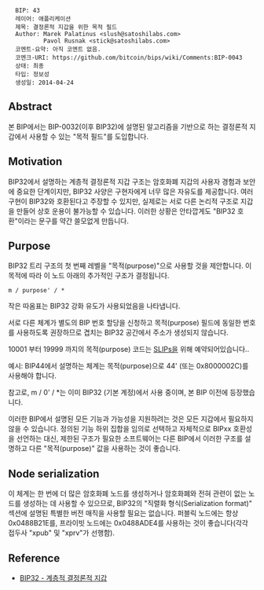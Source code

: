 <pre>
  BIP: 43
  레이어: 애플리케이션
  제목: 결정론적 지갑을 위한 목적 필드
  Author: Marek Palatinus <slush@satoshilabs.com>
          Pavol Rusnak <stick@satoshilabs.com>
  코멘트-요약: 아직 코멘트 없음.
  코멘크-URI: https://github.com/bitcoin/bips/wiki/Comments:BIP-0043
  상태: 최종
  타입: 정보성
  생성일: 2014-04-24
</pre>

==Abstract==

본 BIP에서는 BIP-0032(이후 BIP32)에 설명된 알고리즘을 기반으로 하는 결정론적 지갑에서 사용할 수 있는 "목적 필드"를 도입합니다.

==Motivation==

BIP32에서 설명하는 계층적 결정론적 지갑 구조는 암호화폐 지갑의 사용자 경험과 보안에 중요한 단계이지만, BIP32 사양은 구현자에게 너무 많은 자유도를 제공합니다. 여러 구현이 BIP32와 호환된다고 주장할 수 있지만, 실제로는 서로 다른 논리적 구조로 지갑을 만들어 상호 운용이 불가능할 수 있습니다. 이러한 상황은 안타깝게도 "BIP32 호환"이라는 문구를 약간 쓸모없게 만듭니다.


==Purpose==

BIP32 트리 구조의 첫 번째 레벨을 "목적(purpose)"으로 사용할 것을 제안합니다. 이 목적에 따라 이 노드 아래의 추가적인 구조가 결정됩니다.

<pre>
m / purpose' / *
</pre>

작은 따옴표는 BIP32 강화 유도가 사용되었음을 나타냅니다.

서로 다른 체계가 별도의 BIP 번호 할당을 신청하고 목적(purpose) 필드에 동일한 번호를 사용하도록 권장하므로 겹치는 BIP32 공간에서 주소가 생성되지 않습니다.

10001 부터 19999 까지의 목적(purpose) 코드는 [[https://github.com/satoshilabs/slips|SLIPs]]을 위해 예약되어있습니다..

예시: BIP44에서 설명하는 체계는 목적(purpose)으로 44' (또는 0x8000002C)를 사용해야 합니다.

참고로, m / 0' / *는 이미 BIP32 (기본 계정)에서 사용 중이며, 본 BIP 이전에 등장했습니다.

이러한 BIP에서 설명된 모든 기능과 가능성을 지원하려는 것은 모든 지갑에서 필요하지 않을 수 있습니다. 정의된 기능 하위 집합을 임의로 선택하고 자체적으로 BIPxx 호환성을 선언하는 대신, 제한된 구조가 필요한 소프트웨어는 다른 BIP에서 이러한 구조를 설명하고 다른 "목적(purpose)" 값을 사용하는 것이 좋습니다.


==Node serialization==

이 체계는 한 번에 더 많은 암호화폐 노드를 생성하거나 암호화폐와 전혀 관련이 없는 노드를 생성하는 데 사용할 수 있으므로, BIP32의 "직렬화 형식(Serialization format)" 섹션에 설명된 특별한 버전 매직을 사용할 필요는 없습니다. 퍼블릭 노드에는 항상 0x0488B21E를, 프라이빗 노드에는 0x0488ADE4를 사용하는 것이 좋습니다(각각 접두사 "xpub" 및 "xprv"가 선행함).

==Reference==

* [[bip-0032_kr.mediawiki|BIP32 - 계층적 결정론적 지갑]]

